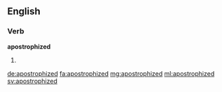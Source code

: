 ==English==

===Verb===
'''apostrophized'''

# {{past of|apostrophize}}

[[de:apostrophized]]
[[fa:apostrophized]]
[[mg:apostrophized]]
[[ml:apostrophized]]
[[sv:apostrophized]]